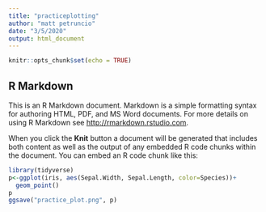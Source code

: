 ```yaml
---
title: "practiceplotting"
author: "matt petruncio"
date: "3/5/2020"
output: html_document
---
```


```r
knitr::opts_chunk$set(echo = TRUE)

```

## R Markdown

This is an R Markdown document. Markdown is a simple formatting syntax for authoring HTML, PDF, and MS Word documents. For more details on using R Markdown see <http://rmarkdown.rstudio.com>.

When you click the **Knit** button a document will be generated that includes both content as well as the output of any embedded R code chunks within the document. You can embed an R code chunk like this:

```r
library(tidyverse)
p<-ggplot(iris, aes(Sepal.Width, Sepal.Length, color=Species))+
  geom_point()
p
ggsave("practice_plot.png", p)

```




